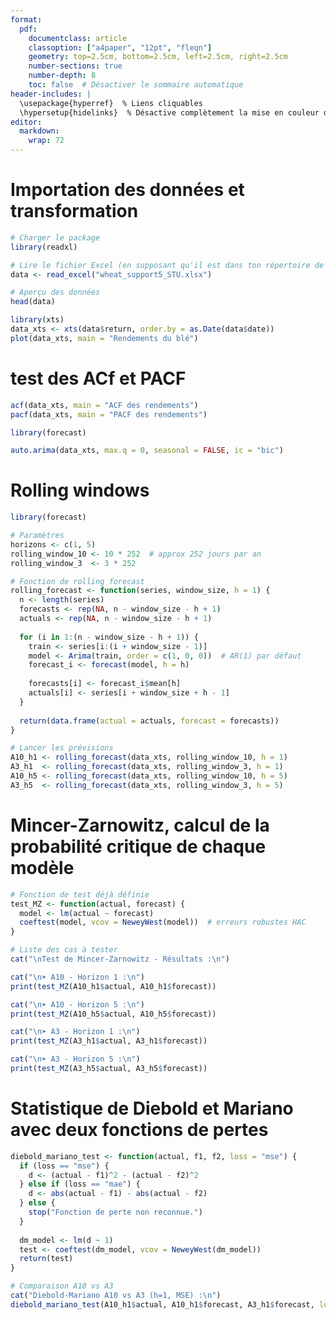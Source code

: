 ```yaml
---
format: 
  pdf:
    documentclass: article
    classoption: ["a4paper", "12pt", "fleqn"]
    geometry: top=2.5cm, bottom=2.5cm, left=2.5cm, right=2.5cm
    number-sections: true
    number-depth: 8
    toc: false  # Désactiver le sommaire automatique
header-includes: |
  \usepackage{hyperref}  % Liens cliquables
  \hypersetup{hidelinks}  % Désactive complètement la mise en couleur des liens
editor: 
  markdown: 
    wrap: 72
---
```


\begin{titlepage}
    \begin{center}
        {\LARGE \textbf{Séries temporelles univariées}}\\
        \vspace{0.5cm}
        {\Large M1 ECAP -- TD5 -- Année 2024/2025}\\
        
        \vspace{8cm}
        
        {\Large \textbf{TD5 : Evaluation de modèles de prévision}}\\
        \vspace{0.5cm}
        \textit{Responsable d'enseignement : Benoît SÉVI}\\
        \href{mailto:benoit.sevi@univ-nantes.fr}{benoit.sevi@univ-nantes.fr}\\
        
        \vspace{9cm}
        
        {\large \textbf{CADET Timothée, QUINTIN DE KERCADIO Pierre}}
        
        \vfill
        
        {\large \today}
        
    \end{center}
\end{titlepage}
\begingroup
\hypersetup{linkcolor=black}
\tableofcontents
\endgroup

\newpage






# Importation des données et transformation
```r
# Charger le package
library(readxl)

# Lire le fichier Excel (en supposant qu'il est dans ton répertoire de travail)
data <- read_excel("wheat_support5_STU.xlsx")

# Aperçu des données
head(data)
```

```r
library(xts)
data_xts <- xts(data$return, order.by = as.Date(data$date))
plot(data_xts, main = "Rendements du blé")
```


# test des ACf et PACF
```r
acf(data_xts, main = "ACF des rendements")
pacf(data_xts, main = "PACF des rendements")

```

```r
library(forecast)

auto.arima(data_xts, max.q = 0, seasonal = FALSE, ic = "bic")

```


# Rolling  windows

```r
library(forecast)

# Paramètres
horizons <- c(1, 5)
rolling_window_10 <- 10 * 252  # approx 252 jours par an
rolling_window_3  <- 3 * 252

# Fonction de rolling forecast
rolling_forecast <- function(series, window_size, h = 1) {
  n <- length(series)
  forecasts <- rep(NA, n - window_size - h + 1)
  actuals <- rep(NA, n - window_size - h + 1)
  
  for (i in 1:(n - window_size - h + 1)) {
    train <- series[i:(i + window_size - 1)]
    model <- Arima(train, order = c(1, 0, 0))  # AR(1) par défaut
    forecast_i <- forecast(model, h = h)
    
    forecasts[i] <- forecast_i$mean[h]
    actuals[i] <- series[i + window_size + h - 1]
  }
  
  return(data.frame(actual = actuals, forecast = forecasts))
}

# Lancer les prévisions
A10_h1 <- rolling_forecast(data_xts, rolling_window_10, h = 1)
A3_h1  <- rolling_forecast(data_xts, rolling_window_3, h = 1)
A10_h5 <- rolling_forecast(data_xts, rolling_window_10, h = 5)
A3_h5  <- rolling_forecast(data_xts, rolling_window_3, h = 5)

```


# Mincer-Zarnowitz, calcul de la probabilité critique de chaque modèle

```r
# Fonction de test déjà définie
test_MZ <- function(actual, forecast) {
  model <- lm(actual ~ forecast)
  coeftest(model, vcov = NeweyWest(model))  # erreurs robustes HAC
}

# Liste des cas à tester
cat("\nTest de Mincer-Zarnowitz - Résultats :\n")

cat("\n➤ A10 - Horizon 1 :\n")
print(test_MZ(A10_h1$actual, A10_h1$forecast))

cat("\n➤ A10 - Horizon 5 :\n")
print(test_MZ(A10_h5$actual, A10_h5$forecast))

cat("\n➤ A3 - Horizon 1 :\n")
print(test_MZ(A3_h1$actual, A3_h1$forecast))

cat("\n➤ A3 - Horizon 5 :\n")
print(test_MZ(A3_h5$actual, A3_h5$forecast))


```


# Statistique de Diebold et Mariano avec deux fonctions de pertes 
```r
diebold_mariano_test <- function(actual, f1, f2, loss = "mse") {
  if (loss == "mse") {
    d <- (actual - f1)^2 - (actual - f2)^2
  } else if (loss == "mae") {
    d <- abs(actual - f1) - abs(actual - f2)
  } else {
    stop("Fonction de perte non reconnue.")
  }
  
  dm_model <- lm(d ~ 1)
  test <- coeftest(dm_model, vcov = NeweyWest(dm_model))
  return(test)
}

# Comparaison A10 vs A3
cat("Diebold-Mariano A10 vs A3 (h=1, MSE) :\n")
diebold_mariano_test(A10_h1$actual, A10_h1$forecast, A3_h1$forecast, loss = "mse")

```

